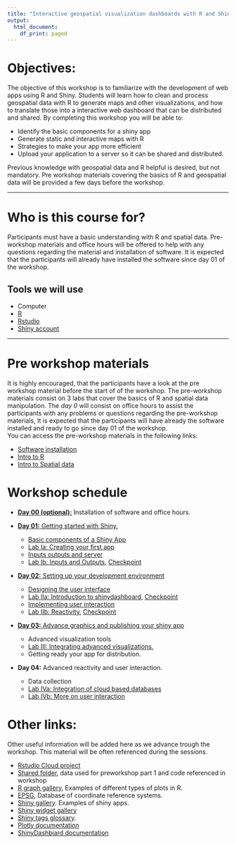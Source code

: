 ```yaml
---
title: "Interactive geospatial visualization dashboards with R and Shiny."
output:
  html_document:
    df_print: paged
---
```


<!-- Spreadsheet of participants -->
<!-- https://docs.google.com/spreadsheets/d/184S9FNeoSUVqSdlWB9_q-rvO6FbaNEr2Z0GyRGiadDo/edit#gid=1328193615 -->

# Objectives:

The objective of this workshop is to familiarize with the development of web apps using R and Shiny. Students will learn how to clean and process geospatial data with R to generate maps and other visualizations, and how to translate those into a interactive web dashboard that can be distributed and shared. By completing this workshop you will be able to:
  
  - Identify the basic components for a shiny app
  - Generate static and interactive maps with R
  - Strategies to make your app more efficient 
  - Upload your application to a server so it can be shared and distributed. 

Previous knowledge with geospatial data and R helpful is desired, but not mandatory. Pre workshop materials covering the basics of R and geospatial data will be provided a few days before the workshop.


 ------------



# Who is this course for?

Participants must have a basic understanding with R and spatial data. Pre-workshop materials and office hours will be offered to help with any questions regarding the material and installation of software. It is expected that the participants will already have installed the software since day 01 of the workshop.

## Tools we will use
  
  - Computer
  - [R](https://cloud.r-project.org)
  - [Rstudio](https://www.rstudio.com/products/rstudio/)
  - [Shiny account](https://www.shinyapps.io)


 ------------
 
# Pre workshop materials

It is highly encouraged, that the participants have a look at the pre workshop material before the start of of the workshop. The pre-workshop materials consist on 3 labs that cover the basics of R and spatial data manipulation. The *day 0* will consist on office hours to assist the participants with any problems or questions regarding the pre-workshop materials, It is expected that the participants will have already the software installed and ready to go since day 01 of the workshop.  
You can access the pre-workshop materials in the following links:  
  
  - [Software installation](0a_R_Intro.html)  
  - [Intro to R](0b_Intro_to_R.html)  
  - [Intro to Spatial data](0c_Spatial_intro.html)
  
 
# Workshop schedule

<!-- Sessions will be on Saturdays 10 am - 1 pm -->
<!-- [Link del proyecto en Rstudio Cloud](https://rstudio.cloud/spaces/227267/join?access_code=BSSXEMnL078kkrh7zuAZSipB0IUzzDCM0JyZh_s0)   -->
<!-- [Link for shared folder](https://ucdavis.box.com/s/v2wlgjm16bl8vo02ujd7hk5yduuulywi) -->

  - [**Day 00 (optional):**](https://usfca.zoom.us/rec/share/5Un6Oub98DYyMb6PPzN__k8Q9BcjQp1a2gYJmyQN-8b8IHRocuQ0fKVVbOrT-pXU.Q7KngTt0KmHe_g73?startTime=1664324166000) Installation of software and office hours.  
   
  - [**Day 01:** Getting started with Shiny.](https://usfca.zoom.us/rec/share/g2887xi8UxQlwMFWXCdCB45P44DwxFORifIMQ9vBinH49wmzFviWkCQ041llnq8.7CTPVU3gNNeX615Z)
    - [Basic components of a Shiny App](Ia_Components.html)
    - [Lab Ia: Creating your first app](Lab_Ia.html)  
    - [Inputs outputs and server](Ib_InsOuts.html)  
    - [Lab Ib: Inputs and Outputs](Lab_Ib.html), [Checkpoint](https://ucdavis.box.com/s/zq7txay3smz96ra72hrl9brsq52v78lm)  
  - [**Day 02:** Setting up your development environment]((https://usfca.zoom.us/rec/share/fjhmzl_ftjkwz4qySnyZmXHCE0vD5jtqIzLCudTUU6kA4lUVVuhhEFOSYNl0S4RF.mgmmIkPi3XYLap90))
    - [Designing the user interface](IIa_ShinyDash.html)
    - [Lab IIa: Introduction to shinydashboard](Lab_IIa.html), [Checkpoint](https://ucdavis.box.com/s/zs78vmnjkbkv2b385ydj8p6bvhmkg4sp)
    - [Implementing user interaction](IIb_Reactivity.html)
    - [Lab IIb: Reactivity](Lab_IIb.html), [Checkpoint](https://ucdavis.box.com/s/4z6p2s1gcpvrheqqqbrv59ctrz1fx7y3)  
  - [**Day 03:** Advance graphics and publishing your shiny app](https://usfca.zoom.us/rec/share/RxexNVcBuemsGfaBnUiIJr4q3PPynrf42UrhZMSuhnn6tS-MQeJzB-eXNbpfMP_G.PwptN1ZAjZ276OJs)
    - Advanced visualization tools
    - [Lab III: Integrating advanced visualizations.](Lab_IIIa.html)
    - Getting ready your app for distribution.
  - **Day 04:** Advanced reactivity and user interaction.
    - Data collection
    - [Lab IVa: Integration of cloud based databases](Lab_IV.html)
    - [Lab IVb: More on user interaction](Lab_IVb.html)
    
 

# Other links:
Other useful information will be added here as we advance trough the workshop. This material will be often referenced during the sessions.  

  - [Rstudio Cloud project](https://rstudio.cloud/spaces/227267/join?access_code=BSSXEMnL078kkrh7zuAZSipB0IUzzDCM0JyZh_s0)
  - [Shared folder](https://ucdavis.box.com/s/pztvmuct5ttes3iuaq3097w6thfp50ox), data used for preworkshop part 1 and code referenced in workshop
  - [R graph gallery](https://www.r-graph-gallery.com), Examples of different types of plots in R.  
  - [EPSG](https://epsg.io), Database of coordinate reference systems.  
  - [Shiny gallery](https://shiny.rstudio.com/gallery/). Examples of shiny apps.  
  - [Shiny widget gallery](https://shiny.rstudio.com/gallery/widget-gallery.html)
  - [Shiny tags glossary](https://shiny.rstudio.com/articles/tag-glossary.html).
  - [Plotly documentation](https://plotly.com/r/)
  - [ShinyDashbiard documentation](https://rstudio.github.io/shinydashboard/structure.html)
  <!-- - [Shiny cheatsheet](https://shiny.rstudio.com/images/shiny-cheatsheet.pdf) -->
  <!-- - [Otras paqueterias para graficos interactivos](https://www.htmlwidgets.org/showcase_leaflet.html) -->
  
<!-- Algunas fuentes de datos para el proyecto -->

<!--   - https://www.kaggle.com/datasets -->
<!--   - http://www.mgc.ac.cn/cgi-bin/DBatVir/main.cgi?func=map -->
<!--   - https://wahis.oie.int/#/home -->
<!--   - https://datos.cdmx.gob.mx -->
<!--   - https://datamexico.org -->
<!--   - https://www.inegi.org.mx/app/mapa/espacioydatos/ -->
  